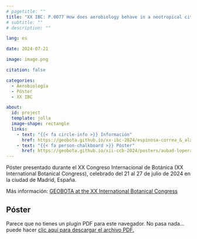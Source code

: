 ```yaml
---
# pagetitle: ""
title: "XX IBC: P.0077 How does aerobiology behave in a neotropical city?"
# subtitle: ""
# description: ""

lang: es

date: 2024-07-21

image: image.png

citation: false

categories: 
  - Aerobiología
  - Póster
  - XX IBC

about:
  id: project
  template: jolla
  image-shape: rectangle
  links:
    - text: "{{< fa circle-info >}} Información"
      href: https://geobota.github.io/xx-ibc-2024/espinosa-correa_&_alzate-guarin/
    - text: "{{< fa person-chalkboard >}} Póster"
      href: https://geobota.github.io/xii-ccb-2024/posters/aubad-lopera_etal/presentacion_xii-ccb.pdf/
---
```


:::{ #project}
:::

Póster presentado durante el XX Congreso Internacional de Botánica (XX International Botanical Congress), celebrado del 21 al 27 de julio de 2024 en la ciudad de Madrid, España.

Más información: [GEOBOTA at the XX International Botanical Congress](https://geobota.github.io/xx-ibc-2024/espinosa-correa_&_alzate-guarin/)

## Póster

```{=html}
<object data="https://geobota.github.io/xx-ibc-2024/espinosa-correa_&_alzate-guarin/poster_xx-ibc.pdf" type="application/pdf" width="800" height="1420">
    <p>Parece que no tienes un plugin PDF para este navegador.
    No pasa nada… puede hacer <a href="https://geobota.github.io/xx-ibc-2024/espinosa-correa_&_alzate-guarin/poster_xx-ibc.pdf">clic aquí
    para descargar el archivo PDF.</a></p>
</object>
```

